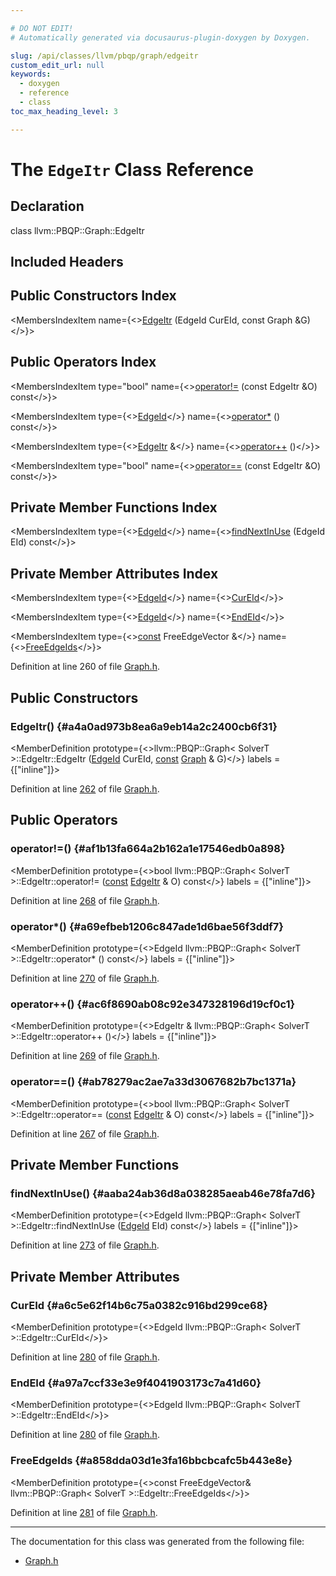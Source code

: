 ```yaml
---

# DO NOT EDIT!
# Automatically generated via docusaurus-plugin-doxygen by Doxygen.

slug: /api/classes/llvm/pbqp/graph/edgeitr
custom_edit_url: null
keywords:
  - doxygen
  - reference
  - class
toc_max_heading_level: 3

---
```





# The `EdgeItr` Class Reference

<DoxygenPage pluginConfig={pluginConfig}>



## Declaration

<CodeBlock>class llvm::PBQP::Graph::EdgeItr</CodeBlock>

## Included Headers

<IncludesList>
<IncludesListItem
  filePath="llvm/CodeGen/PBQP/Graph.h"
  permalink="/docs/api/files/include/include/llvm/include/llvm/codegen/include/llvm/codegen/pbqp/graph-h"
  isLocal="true" />
</IncludesList>

## Public Constructors Index

<MembersIndex>

<MembersIndexItem
  name={<><a href="#a4a0ad973b8ea6a9eb14a2c2400cb6f31">EdgeItr</a> (EdgeId CurEId, const Graph &amp;G)</>}>
</MembersIndexItem>

</MembersIndex>

## Public Operators Index

<MembersIndex>

<MembersIndexItem
  type="bool"
  name={<><a href="#af1b13fa664a2b162a1e17546edb0a898">operator!=</a> (const EdgeItr &amp;O) const</>}>
</MembersIndexItem>

<MembersIndexItem
  type={<><a href="/docs/api/classes/llvm/pbqp/graphbase/#a679643c1e5202061ef3e9b121a2a7dce">EdgeId</a></>}
  name={<><a href="#a69efbeb1206c847ade1d6bae56f3ddf7">operator&#42;</a> () const</>}>
</MembersIndexItem>

<MembersIndexItem
  type={<><a href="/docs/api/classes/llvm/pbqp/graph/edgeitr">EdgeItr</a> &amp;</>}
  name={<><a href="#ac6f8690ab08c92e347328196d19cf0c1">operator++</a> ()</>}>
</MembersIndexItem>

<MembersIndexItem
  type="bool"
  name={<><a href="#ab78279ac2ae7a33d3067682b7bc1371a">operator==</a> (const EdgeItr &amp;O) const</>}>
</MembersIndexItem>

</MembersIndex>

## Private Member Functions Index

<MembersIndex>

<MembersIndexItem
  type={<><a href="/docs/api/classes/llvm/pbqp/graphbase/#a679643c1e5202061ef3e9b121a2a7dce">EdgeId</a></>}
  name={<><a href="#aaba24ab36d8a038285aeab46e78fa7d6">findNextInUse</a> (EdgeId EId) const</>}>
</MembersIndexItem>

</MembersIndex>

## Private Member Attributes Index

<MembersIndex>

<MembersIndexItem
  type={<><a href="/docs/api/classes/llvm/pbqp/graphbase/#a679643c1e5202061ef3e9b121a2a7dce">EdgeId</a></>}
  name={<><a href="#a6c5e62f14b6c75a0382c916bd299ce68">CurEId</a></>}>
</MembersIndexItem>

<MembersIndexItem
  type={<><a href="/docs/api/classes/llvm/pbqp/graphbase/#a679643c1e5202061ef3e9b121a2a7dce">EdgeId</a></>}
  name={<><a href="#a97a7ccf33e3e9f4041903173c7a41d60">EndEId</a></>}>
</MembersIndexItem>

<MembersIndexItem
  type={<><a href="/docs/api/files/lib/lib/target/lib/target/aarch64/aarch64promoteconstant-cpp/#a90f8350fecae261c25be85d38b451bff">const</a> FreeEdgeVector &amp;</>}
  name={<><a href="#a858dda03d1e3fa16bbcbcafc5b443e8e">FreeEdgeIds</a></>}>
</MembersIndexItem>

</MembersIndex>


Definition at line 260 of file <a href="/docs/api/files/include/include/llvm/include/llvm/codegen/include/llvm/codegen/pbqp/graph-h">Graph.h</a>.

<SectionDefinition>

## Public Constructors

### EdgeItr() {#a4a0ad973b8ea6a9eb14a2c2400cb6f31}

<MemberDefinition
  prototype={<>llvm::PBQP::Graph&lt; SolverT &gt;::EdgeItr::EdgeItr (<a href="/docs/api/classes/llvm/pbqp/graphbase/#a679643c1e5202061ef3e9b121a2a7dce">EdgeId</a> CurEId, <a href="/docs/api/files/lib/lib/target/lib/target/aarch64/aarch64promoteconstant-cpp/#a90f8350fecae261c25be85d38b451bff">const</a> <a href="/docs/api/classes/llvm/pbqp/graph">Graph</a> &amp; G)</>}
  labels = {["inline"]}>

Definition at line <a href="/docs/api/files/include/include/llvm/include/llvm/codegen/include/llvm/codegen/pbqp/graph-h/#l00262">262</a> of file <a href="/docs/api/files/include/include/llvm/include/llvm/codegen/include/llvm/codegen/pbqp/graph-h">Graph.h</a>.
</MemberDefinition>

</SectionDefinition>

<SectionDefinition>

## Public Operators

### operator!=() {#af1b13fa664a2b162a1e17546edb0a898}

<MemberDefinition
  prototype={<>bool llvm::PBQP::Graph&lt; SolverT &gt;::EdgeItr::operator!= (<a href="/docs/api/files/lib/lib/target/lib/target/aarch64/aarch64promoteconstant-cpp/#a90f8350fecae261c25be85d38b451bff">const</a> <a href="/docs/api/classes/llvm/pbqp/graph/edgeitr">EdgeItr</a> &amp; O) const</>}
  labels = {["inline"]}>

Definition at line <a href="/docs/api/files/include/include/llvm/include/llvm/codegen/include/llvm/codegen/pbqp/graph-h/#l00268">268</a> of file <a href="/docs/api/files/include/include/llvm/include/llvm/codegen/include/llvm/codegen/pbqp/graph-h">Graph.h</a>.
</MemberDefinition>

### operator&#42;() {#a69efbeb1206c847ade1d6bae56f3ddf7}

<MemberDefinition
  prototype={<>EdgeId llvm::PBQP::Graph&lt; SolverT &gt;::EdgeItr::operator&#42; () const</>}
  labels = {["inline"]}>

Definition at line <a href="/docs/api/files/include/include/llvm/include/llvm/codegen/include/llvm/codegen/pbqp/graph-h/#l00270">270</a> of file <a href="/docs/api/files/include/include/llvm/include/llvm/codegen/include/llvm/codegen/pbqp/graph-h">Graph.h</a>.
</MemberDefinition>

### operator++() {#ac6f8690ab08c92e347328196d19cf0c1}

<MemberDefinition
  prototype={<>EdgeItr &amp; llvm::PBQP::Graph&lt; SolverT &gt;::EdgeItr::operator++ ()</>}
  labels = {["inline"]}>

Definition at line <a href="/docs/api/files/include/include/llvm/include/llvm/codegen/include/llvm/codegen/pbqp/graph-h/#l00269">269</a> of file <a href="/docs/api/files/include/include/llvm/include/llvm/codegen/include/llvm/codegen/pbqp/graph-h">Graph.h</a>.
</MemberDefinition>

### operator==() {#ab78279ac2ae7a33d3067682b7bc1371a}

<MemberDefinition
  prototype={<>bool llvm::PBQP::Graph&lt; SolverT &gt;::EdgeItr::operator== (<a href="/docs/api/files/lib/lib/target/lib/target/aarch64/aarch64promoteconstant-cpp/#a90f8350fecae261c25be85d38b451bff">const</a> <a href="/docs/api/classes/llvm/pbqp/graph/edgeitr">EdgeItr</a> &amp; O) const</>}
  labels = {["inline"]}>

Definition at line <a href="/docs/api/files/include/include/llvm/include/llvm/codegen/include/llvm/codegen/pbqp/graph-h/#l00267">267</a> of file <a href="/docs/api/files/include/include/llvm/include/llvm/codegen/include/llvm/codegen/pbqp/graph-h">Graph.h</a>.
</MemberDefinition>

</SectionDefinition>

<SectionDefinition>

## Private Member Functions

### findNextInUse() {#aaba24ab36d8a038285aeab46e78fa7d6}

<MemberDefinition
  prototype={<>EdgeId llvm::PBQP::Graph&lt; SolverT &gt;::EdgeItr::findNextInUse (<a href="/docs/api/classes/llvm/pbqp/graphbase/#a679643c1e5202061ef3e9b121a2a7dce">EdgeId</a> EId) const</>}
  labels = {["inline"]}>

Definition at line <a href="/docs/api/files/include/include/llvm/include/llvm/codegen/include/llvm/codegen/pbqp/graph-h/#l00273">273</a> of file <a href="/docs/api/files/include/include/llvm/include/llvm/codegen/include/llvm/codegen/pbqp/graph-h">Graph.h</a>.
</MemberDefinition>

</SectionDefinition>

<SectionDefinition>

## Private Member Attributes

### CurEId {#a6c5e62f14b6c75a0382c916bd299ce68}

<MemberDefinition
  prototype={<>EdgeId llvm::PBQP::Graph&lt; SolverT &gt;::EdgeItr::CurEId</>}>

Definition at line <a href="/docs/api/files/include/include/llvm/include/llvm/codegen/include/llvm/codegen/pbqp/graph-h/#l00280">280</a> of file <a href="/docs/api/files/include/include/llvm/include/llvm/codegen/include/llvm/codegen/pbqp/graph-h">Graph.h</a>.
</MemberDefinition>

### EndEId {#a97a7ccf33e3e9f4041903173c7a41d60}

<MemberDefinition
  prototype={<>EdgeId llvm::PBQP::Graph&lt; SolverT &gt;::EdgeItr::EndEId</>}>

Definition at line <a href="/docs/api/files/include/include/llvm/include/llvm/codegen/include/llvm/codegen/pbqp/graph-h/#l00280">280</a> of file <a href="/docs/api/files/include/include/llvm/include/llvm/codegen/include/llvm/codegen/pbqp/graph-h">Graph.h</a>.
</MemberDefinition>

### FreeEdgeIds {#a858dda03d1e3fa16bbcbcafc5b443e8e}

<MemberDefinition
  prototype={<>const FreeEdgeVector&amp; llvm::PBQP::Graph&lt; SolverT &gt;::EdgeItr::FreeEdgeIds</>}>

Definition at line <a href="/docs/api/files/include/include/llvm/include/llvm/codegen/include/llvm/codegen/pbqp/graph-h/#l00281">281</a> of file <a href="/docs/api/files/include/include/llvm/include/llvm/codegen/include/llvm/codegen/pbqp/graph-h">Graph.h</a>.
</MemberDefinition>

</SectionDefinition>

<hr/>

The documentation for this class was generated from the following file:

<ul>
<li><a href="/docs/api/files/include/include/llvm/include/llvm/codegen/include/llvm/codegen/pbqp/graph-h">Graph.h</a></li>
</ul>

</DoxygenPage>
